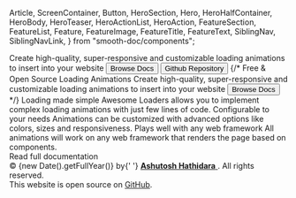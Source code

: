   Article,
  ScreenContainer,
  Button,
  HeroSection,
  Hero,
  HeroHalfContainer,
  HeroBody,
  HeroTeaser,
  HeroActionList,
  HeroAction,
  FeatureSection,
  FeatureList,
  Feature,
  FeatureImage,
  FeatureTitle,
  FeatureText,
  SiblingNav,
  SiblingNavLink,
} from "smooth-doc/components";



<HeroSection>
  <Hero>
    <HeroHalfContainer>
      <Title>Free & Open Source Loading Animations</Title>
      <HeroTeaser>Create high-quality, super-responsive and  customizable
                loading animations to insert into your website</HeroTeaser>
      <HeroActionList>
        <HeroAction>
          <Button
            variant="primary"
            forwardedAs="a"
            href="/docs/"
          >
            Browse Docs
          </Button>
        </HeroAction>
        <HeroAction>
          <Button
            variant="neutral"
            forwardedAs="a"
            href="https://github.com/ashutosh1919/react-awesome-loaders"
          >
            Github Repository
          </Button>
        </HeroAction>
      </HeroActionList>
    </HeroHalfContainer>
    <HeroHalfContainer>
      <RandomLoader />
    </HeroHalfContainer>
    {/* <HeroBody>
      <HeroTitle>Free & Open Source Loading Animations</HeroTitle>
      <HeroTeaser>Create high-quality, super-responsive and  customizable
                loading animations to insert into your website</HeroTeaser>
      <HeroActionList>
        <HeroAction>
          <Button
            variant="primary"
            forwardedAs="a"
            href="/docs/"
          >
            Browse Docs
          </Button>
        </HeroAction>
      </HeroActionList>
    </HeroBody> */}
  </Hero>
</HeroSection>

<FeatureSection>
  <FeatureList>
    <Feature col={{ xs: 1, md: 1 / 3 }}>
      <FeatureImage src={toolsImageURL} width={100} height={100} />
      <FeatureTitle>Loading made simple</FeatureTitle>
      <FeatureText style={{ textAlign: 'left' }}>
        Awesome Loaders allows you to implement complex loading animations with just few lines of code.
      </FeatureText>
    </Feature>
    <Feature col={{ xs: 1, md: 1 / 3 }}>
      <FeatureImage src={compassImageURL} width={100} height={100} />
      <FeatureTitle>Configurable to your needs</FeatureTitle>
      <FeatureText style={{ textAlign: 'left' }}>
        Animations can be customized with advanced options like colors, sizes and responsiveness.
      </FeatureText>
    </Feature>
    <Feature col={{ xs: 1, md: 1 / 3 }}>
      <FeatureImage src={gameImageURL} width={100} height={100} />
      <FeatureTitle>Plays well with any web framework</FeatureTitle>
      <FeatureText style={{ textAlign: 'left' }}>
        All animations will work on any web framework that renders the page based on components.
      </FeatureText>
    </Feature>
  </FeatureList>
</FeatureSection>

<ScreenContainer as="section" py={5}>
  <Article>
    <GettingStarted />
    <SiblingNav>
      <SiblingNavLink type="next" to="/docs/getting-started/">
        Read full documentation
      </SiblingNavLink>
    </SiblingNav>
  </Article>
</ScreenContainer>

<footer>
  <ScreenContainer>
    <div>
      © {new Date().getFullYear()} by{' '}
      <a href="http://ashutoshhathidara.com/" target="_blank" rel="noopener noreferrer">
        <strong>Ashutosh Hathidara</strong>
      </a>
      . All rights reserved.
    </div>
    <div>
      This website is open source on <a href="https://github.com/ashutosh1919/react-awesome-loaders/tree/main/doc" target="_blank" rel="noopener noreferrer">GitHub</a>.
    </div>
  </ScreenContainer>
</footer>